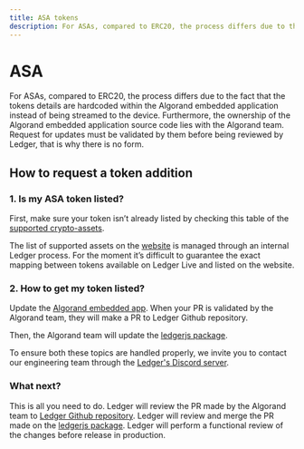 ```yaml
---
title: ASA tokens
description: For ASAs, compared to ERC20, the process differs due to the fact that the tokens details are hardcoded within the Algorand embedded application instead of being streamed to the device. 
---
```



# ASA 

For ASAs, compared to ERC20, the process differs due to the fact that the tokens details are hardcoded within the Algorand embedded application instead of being streamed to the device. Furthermore, the ownership of the Algorand embedded application source code lies with the Algorand team. Request for updates must be validated by them before being reviewed by Ledger, that is why there is no form.

## How to request a token addition

### 1. Is my ASA token listed?

First, make sure your token isn’t already listed by checking this table of the [supported crypto-assets](https://github.com/LedgerHQ/ledger-live/blob/develop/apps/ledger-live-desktop/cryptoassets.md).

<Callout type="info" emoji="ℹ️">
	The list of supported assets on the <a href='https://www.ledger.com/supported-crypto-assets/'>website</a> is managed through an internal Ledger process. For the moment it’s difficult to guarantee the exact mapping between tokens available on Ledger Live and listed on the website.
</Callout>

### 2. How to get my token listed?

Update the [Algorand embedded app](https://github.com/algorand/ledger-app-algorand/blob/main/app/src/algo_asa.c).
When your PR is validated by the Algorand team, they will make a PR to Ledger Github repository.

Then, the Algorand team will update the [ledgerjs package](https://github.com/LedgerHQ/ledger-live/blob/develop/libs/ledgerjs/packages/cryptoassets/src/data/asa.ts).

<Callout type="warning" emoji="⚠️">
	To ensure both these topics are handled properly, we invite you to contact our engineering team through the <a href='https://developers.ledger.com/discord/'>Ledger's Discord server</a>.
</Callout>

### What next?

This is all you need to do. Ledger will review the PR made by the Algorand team to [Ledger Github repository](https://github.com/LedgerHQ/app-algorand).
Ledger will review and merge the PR made on the [ledgerjs package](https://github.com/LedgerHQ/ledger-live/blob/develop/libs/ledgerjs/packages/cryptoassets/src/data/asa.ts).
Ledger will perform a functional review of the changes before release in production.
